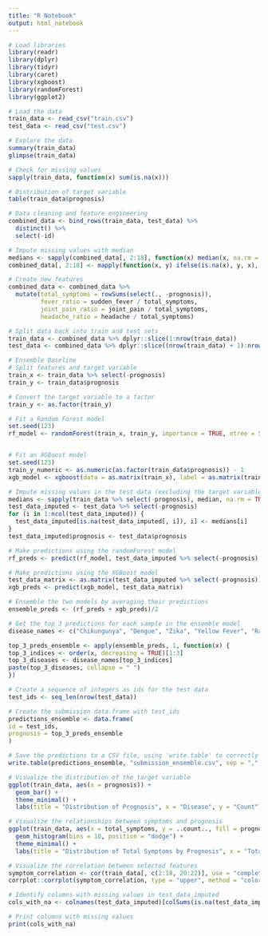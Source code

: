 ---
title: "R Notebook"
output: html_notebook
---

```{r}
# Load libraries
library(readr)
library(dplyr)
library(tidyr)
library(caret)
library(xgboost)
library(randomForest)
library(ggplot2)

# Load the data
train_data <- read_csv("train.csv")
test_data <- read_csv("test.csv")

# Explore the data
summary(train_data)
glimpse(train_data)

# Check for missing values
sapply(train_data, function(x) sum(is.na(x)))

# Distribution of target variable
table(train_data$prognosis)

# Data cleaning and feature engineering
combined_data <- bind_rows(train_data, test_data) %>% 
  distinct() %>% 
  select(-id)

# Impute missing values with median
medians <- sapply(combined_data[, 2:18], function(x) median(x, na.rm = TRUE))
combined_data[, 2:18] <- mapply(function(x, y) ifelse(is.na(x), y, x), combined_data[, 2:18], medians)

# Create new features
combined_data <- combined_data %>%
  mutate(total_symptoms = rowSums(select(., -prognosis)),
         fever_ratio = sudden_fever / total_symptoms,
         joint_pain_ratio = joint_pain / total_symptoms,
         headache_ratio = headache / total_symptoms)

# Split data back into train and test sets
train_data <- combined_data %>% dplyr::slice(1:nrow(train_data))
test_data <- combined_data %>% dplyr::slice((nrow(train_data) + 1):nrow(combined_data))

# Ensemble Baseline
# Split features and target variable
train_x <- train_data %>% select(-prognosis)
train_y <- train_data$prognosis

# Convert the target variable to a factor
train_y <- as.factor(train_y)

# Fit a Random Forest model
set.seed(123)
rf_model <- randomForest(train_x, train_y, importance = TRUE, ntree = 500, mtry = 4)


# Fit an XGBoost model
set.seed(123)
train_y_numeric <- as.numeric(as.factor(train_data$prognosis)) - 1
xgb_model <- xgboost(data = as.matrix(train_x), label = as.matrix(train_y_numeric), nrounds = 100, objective = "multi:softprob", num_class = length(unique(train_y_numeric)))

# Impute missing values in the test data (excluding the target variable) with the medians
medians <- sapply(train_data %>% select(-prognosis), median, na.rm = TRUE)
test_data_imputed <- test_data %>% select(-prognosis)
for (i in 1:ncol(test_data_imputed)) {
  test_data_imputed[is.na(test_data_imputed[, i]), i] <- medians[i]
}
test_data_imputed$prognosis <- test_data$prognosis

# Make predictions using the randomForest model
rf_preds <- predict(rf_model, test_data_imputed %>% select(-prognosis), type = "prob")

# Make predictions using the XGBoost model
test_data_matrix <- as.matrix(test_data_imputed %>% select(-prognosis))
xgb_preds <- predict(xgb_model, test_data_matrix)

# Ensemble the two models by averaging their predictions
ensemble_preds <- (rf_preds + xgb_preds)/2

# Get the top 3 predictions for each sample in the ensemble model
disease_names <- c("Chikungunya", "Dengue", "Zika", "Yellow Fever", "Raft Valley Fever", "West Nile Fever", "Malaria", "Tungiasis", "Japanese Encephalitis", "Plague", "Lyme Disease")

top_3_preds_ensemble <- apply(ensemble_preds, 1, function(x) {
top_3_indices <- order(x, decreasing = TRUE)[1:3]
top_3_diseases <- disease_names[top_3_indices]
paste(top_3_diseases, collapse = " ")
})

# Create a sequence of integers as ids for the test data
test_ids <- seq_len(nrow(test_data))

# Create the submission data.frame with test_ids
predictions_ensemble <- data.frame(
id = test_ids,
prognosis = top_3_preds_ensemble
)

# Save the predictions to a CSV file, using 'write.table' to correctly format the output
write.table(predictions_ensemble, "submission_ensemble.csv", sep = ",", col.names = TRUE, row.names = FALSE, quote = FALSE)
```


```{r}
# Visualize the distribution of the target variable
ggplot(train_data, aes(x = prognosis)) +
  geom_bar() +
  theme_minimal() +
  labs(title = "Distribution of Prognosis", x = "Disease", y = "Count")

# Visualize the relationships between symptoms and prognosis
ggplot(train_data, aes(x = total_symptoms, y = ..count.., fill = prognosis)) +
  geom_histogram(bins = 10, position = "dodge") +
  theme_minimal() +
  labs(title = "Distribution of Total Symptoms by Prognosis", x = "Total Symptoms", y = "Count")

# Visualize the correlation between selected features
symptom_correlation <- cor(train_data[, c(2:18, 20:22)], use = "complete.obs")
corrplot::corrplot(symptom_correlation, type = "upper", method = "color", tl.col = "black", tl.srt = 45)

```

```{r}
# Identify columns with missing values in test_data_imputed
cols_with_na <- colnames(test_data_imputed)[colSums(is.na(test_data_imputed)) > 0]

# Print columns with missing values
print(cols_with_na)


```

